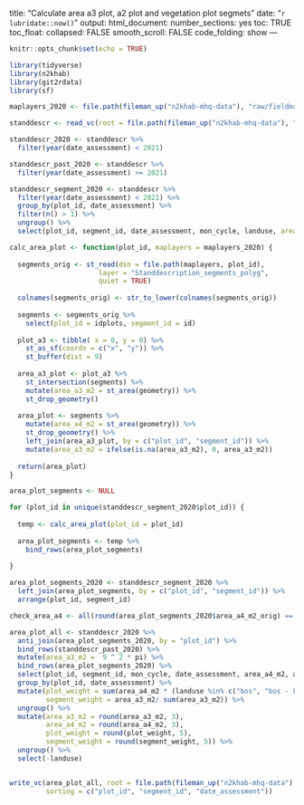 title: "Calculate area a3 plot, a2 plot and vegetation plot segmets"
date: "`r lubridate::now()`"
output: 
  html_document:
    number_sections: yes
    toc: TRUE
    toc_float:
      collapsed: FALSE
      smooth_scroll: FALSE
    code_folding: show
---

```r
knitr::opts_chunk$set(echo = TRUE)
```

```r
library(tidyverse)
library(n2khab)
library(git2rdata)
library(sf)

```

```r
maplayers_2020 <- file.path(fileman_up("n2khab-mhq-data"), "raw/fieldmap_foresthab/maplayers_v2020")

standdescr <- read_vc(root = file.path(fileman_up("n2khab-mhq-data"), "processed/fieldmap_mhq"), "standdescription_date") 

standdescr_2020 <- standdescr %>%
  filter(year(date_assessment) < 2021)

standdescr_past_2020 <- standdescr %>%
  filter(year(date_assessment) >= 2021)

standdescr_segment_2020 <- standdescr %>%
  filter(year(date_assessment) < 2021) %>%
  group_by(plot_id, date_assessment) %>%
  filter(n() > 1) %>%
  ungroup() %>%
  select(plot_id, segment_id, date_assessment, mon_cycle, landuse, area_a4_m2_orig = area_a4_m2)


```

```r

calc_area_plot <- function(plot_id, maplayers = maplayers_2020) {
  
  segments_orig <- st_read(dsn = file.path(maplayers, plot_id),
                      layer = "Standdescription_segments_polyg",
                      quiet = TRUE)
  
  colnames(segments_orig) <- str_to_lower(colnames(segments_orig))
  
  segments <- segments_orig %>%
    select(plot_id = idplots, segment_id = id)
  
  plot_a3 <- tibble( x = 0, y = 0) %>%
    st_as_sf(coords = c("x", "y")) %>%
    st_buffer(dist = 9)
  
  area_a3_plot <- plot_a3 %>%
    st_intersection(segments) %>%
    mutate(area_a3_m2 = st_area(geometry)) %>%
    st_drop_geometry()
  
  area_plot <- segments %>%
    mutate(area_a4_m2 = st_area(geometry)) %>%
    st_drop_geometry() %>%
    left_join(area_a3_plot, by = c("plot_id", "segment_id")) %>%
    mutate(area_a3_m2 = ifelse(is.na(area_a3_m2), 0, area_a3_m2))
  
  return(area_plot)
}

area_plot_segments <- NULL

for (plot_id in unique(standdescr_segment_2020$plot_id)) {
  
  temp <- calc_area_plot(plot_id = plot_id)
  
  area_plot_segments <- temp %>%
    bind_rows(area_plot_segments)
  
}

area_plot_segments_2020 <- standdescr_segment_2020 %>%
  left_join(area_plot_segments, by = c("plot_id", "segment_id")) %>%
  arrange(plot_id, segment_id) 

check_area_a4 <- all(round(area_plot_segments_2020$area_a4_m2_orig) == round(area_plot_segments_2020$area_a4_m2))

area_plot_all <- standdescr_2020 %>%
  anti_join(area_plot_segments_2020, by = "plot_id") %>%
  bind_rows(standdescr_past_2020) %>%
  mutate(area_a3_m2 =  9 ^ 2 * pi) %>%
  bind_rows(area_plot_segments_2020) %>%
  select(plot_id, segment_id, mon_cycle, date_assessment, area_a4_m2, area_a3_m2, landuse) %>%
  group_by(plot_id, date_assessment) %>%
  mutate(plot_weight = sum(area_a4_m2 * (landuse %in% c("bos", "bos - kapvlakte")))/ sum(area_a4_m2),
         segment_weight = area_a3_m2/ sum(area_a3_m2)) %>%
  ungroup() %>%
  mutate(area_a3_m2 = round(area_a3_m2, 3),
         area_a4_m2 = round(area_a4_m2, 3),
         plot_weight = round(plot_weight, 5),
         segment_weight = round(segment_weight, 5)) %>%
  ungroup() %>%
  select(-landuse)


write_vc(area_plot_all, root = file.path(fileman_up("n2khab-mhq-data"), "processed/fieldmap_mhq"), file = "plot_weight",
         sorting = c("plot_id", "segment_id", "date_assessment")) 

```

